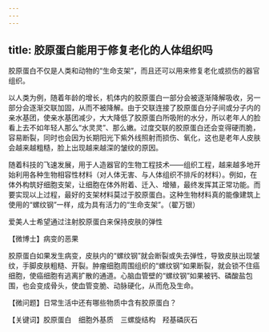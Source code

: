 ```yaml
---
---
---
```

title: 胶原蛋白能用于修复老化的人体组织吗
---




胶原蛋白不仅是人类和动物的“生命支架”，而且还可以用来修复老化或损伤的器官组织。

以人类为例，随着年龄的增长，机体内的胶原蛋白一部分会被逐渐降解吸收，另一部分会逐渐交联加固，从而不被降解。由于交联连接了胶原蛋白分子间或分子内的亲水基团，使亲水基团减少，大大降低了胶原蛋白所吸附的水分，所以老年人的脸看上去不如年轻人那么“水灵灵”、那么嫩。过度交联的胶原蛋白还会变得硬而脆，容易断裂，同时也会因为长期阳光下紫外线照射而损伤、氧化，这也是老年人皮肤会越来越粗糙，脸上出现越来越深的皱纹的原因。

随着科技的飞速发展，用于人造器官的生物工程技术——组织工程，越来越多地开始利用各种生物相容性材料（对人体无害、与人体组织不排斥的材料）。例如，在体外构筑好细胞支架，让细胞在体外附着、迁入、增殖，最终发挥其正常功能。而要实现以上过程，最好的支架材料莫过于胶原蛋白。这种生物材料真的能像建筑上使用的“螺纹钢”一样，成为具有活力的“生命支架”。（翟万银）

爱美人士希望通过注射胶原蛋白来保持皮肤的弹性





【微博士】病变的恶果

胶原蛋白如果发生病变，皮肤内的“螺纹钢”就会断裂或失去弹性，导致皮肤出现皱纹，手脚皮肤粗糙、开裂。肿瘤细胞周围组织的“螺纹钢”如果断裂，就会锁不住癌细胞，使癌细胞有逃离扩散的通道。心脑血管壁的“螺纹钢”如果被钙、磷酸盐包围，也会变成骨头，使血管变脆、动脉硬化，从而危及生命。

【微问题】日常生活中还有哪些物质中含有胶原蛋白？

【关键词】胶原蛋白　细胞外基质　三螺旋结构　羟基磷灰石